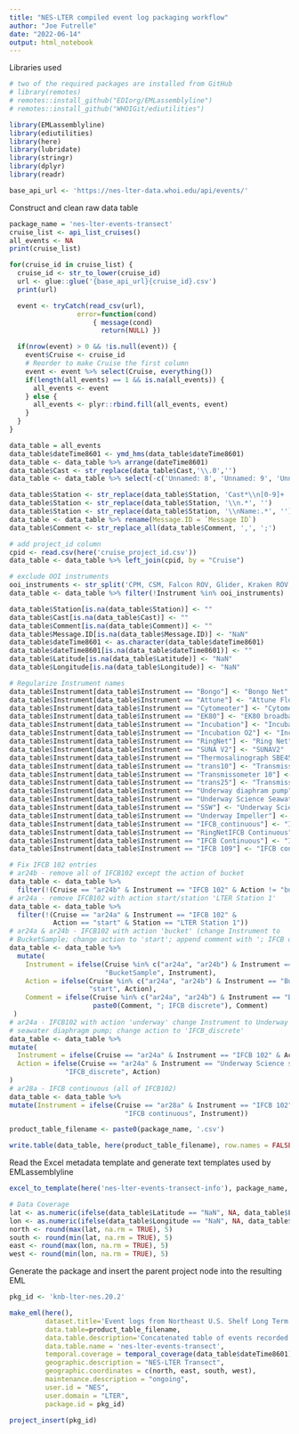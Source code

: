 ```yaml
---
title: "NES-LTER compiled event log packaging workflow"
author: "Joe Futrelle"
date: "2022-06-14"
output: html_notebook
---
```


Libraries used

```r
# two of the required packages are installed from GitHub
# library(remotes)
# remotes::install_github("EDIorg/EMLassemblyline")
# remotes::install_github("WHOIGit/ediutilities")

library(EMLassemblyline)
library(ediutilities)
library(here)
library(lubridate)
library(stringr)
library(dplyr)
library(readr)

base_api_url <- 'https://nes-lter-data.whoi.edu/api/events/'
```

Construct and clean raw data table

```r
package_name = 'nes-lter-events-transect'
cruise_list <- api_list_cruises()
all_events <- NA
print(cruise_list)

for(cruise_id in cruise_list) {
  cruise_id <- str_to_lower(cruise_id)
  url <- glue::glue('{base_api_url}{cruise_id}.csv')
  print(url)

  event <- tryCatch(read_csv(url), 
                 error=function(cond) 
                     { message(cond)
                       return(NULL) })

  if(nrow(event) > 0 && !is.null(event)) {
    event$Cruise <- cruise_id
    # Reorder to make Cruise the first column
    event <- event %>% select(Cruise, everything())
    if(length(all_events) == 1 && is.na(all_events)) {
      all_events <- event
    } else {
      all_events <- plyr::rbind.fill(all_events, event)
    }
  }
}

data_table = all_events
data_table$dateTime8601 <- ymd_hms(data_table$dateTime8601)
data_table <- data_table %>% arrange(dateTime8601)
data_table$Cast <- str_replace(data_table$Cast,'\\.0','')
data_table <- data_table %>% select(-c('Unnamed: 8', 'Unnamed: 9', 'Unnamed: 10', 'Unnamed: 11', 'Unnamed: 12', 'Unnamed: 13'))

data_table$Station <- str_replace(data_table$Station, 'Cast*\\n[0-9]+    ', '')
data_table$Station <- str_replace(data_table$Station, '\\n.*', '')
data_table$Station <- str_replace(data_table$Station, '\\nName:.*', '')
data_table <- data_table %>% rename(Message.ID = `Message ID`)
data_table$Comment <- str_replace_all(data_table$Comment, ',', ';')

# add project_id column
cpid <- read.csv(here('cruise_project_id.csv'))
data_table <- data_table %>% left_join(cpid, by = "Cruise")

# exclude OOI instruments
ooi_instruments <- str_split('CPM, CSM, Falcon ROV, Glider, Kraken ROV, REMUS, Slocum Glider, USBL', ', ')[[1]]
data_table <- data_table %>% filter(!Instrument %in% ooi_instruments)

data_table$Station[is.na(data_table$Station)] <- ""
data_table$Cast[is.na(data_table$Cast)] <- ""
data_table$Comment[is.na(data_table$Comment)] <- ""
data_table$Message.ID[is.na(data_table$Message.ID)] <- "NaN"
data_table$dateTime8601 <- as.character(data_table$dateTime8601)
data_table$dateTime8601[is.na(data_table$dateTime8601)] <- ""
data_table$Latitude[is.na(data_table$Latitude)] <- "NaN"
data_table$Longitude[is.na(data_table$Longitude)] <- "NaN"

# Regularize Instrument names
data_table$Instrument[data_table$Instrument == "Bongo"] <- "Bongo Net"
data_table$Instrument[data_table$Instrument == "Attune"] <- "Attune Flow Cytometer"
data_table$Instrument[data_table$Instrument == "Cytomeoter"] <- "Cytometer"
data_table$Instrument[data_table$Instrument == "EK80"] <- "EK80 broadband"
data_table$Instrument[data_table$Instrument == "Incubation"] <- "Incubation Grazing"
data_table$Instrument[data_table$Instrument == "Incubation O2"] <- "Incubation Respiration O2"
data_table$Instrument[data_table$Instrument == "RingNet"] <- "Ring Net"
data_table$Instrument[data_table$Instrument == "SUNA V2"] <- "SUNAV2"
data_table$Instrument[data_table$Instrument == "Thermosalinograph SBE45"] <- "Thermosalinographs on underway impeller "
data_table$Instrument[data_table$Instrument == "trans10"] <- "Transmissometer 10cm"
data_table$Instrument[data_table$Instrument == "Transmissometer 10"] <- "Transmissometer 10cm"
data_table$Instrument[data_table$Instrument == "trans25"] <- "Transmissometer 25cm"
data_table$Instrument[data_table$Instrument == "Underway diaphram pump"] <- "Underway Science seawater diaphragm pump"
data_table$Instrument[data_table$Instrument == "Underway Science Seawater Diaphragm Pump"] <- "Underway Science seawater diaphragm pump"
data_table$Instrument[data_table$Instrument == "SSW"] <- "Underway Science seawater diaphragm pump"
data_table$Instrument[data_table$Instrument == "Underway Impeller"] <- "Underway Science seawater impeller"
data_table$Instrument[data_table$Instrument == "IFCB_continuous"] <- "IFCB continuous"
data_table$Instrument[data_table$Instrument == "RingNetIFCB Continuous"] <- "IFCB continuous"
data_table$Instrument[data_table$Instrument == "IFCB Continuous"] <- "IFCB continuous"
data_table$Instrument[data_table$Instrument == "IFCB 109"] <- "IFCB continuous"

# Fix IFCB 102 entries
# ar24b - remove all of IFCB102 except the action of bucket
data_table <- data_table %>%
  filter(!(Cruise == "ar24b" & Instrument == "IFCB 102" & Action != "bucket"))
# ar24a - remove IFCB102 with action start/station 'LTER Station 1'
data_table <- data_table %>%
  filter(!(Cruise == "ar24a" & Instrument == "IFCB 102" & 
           Action == "start" & Station == "LTER Station 1"))
# ar24a & ar24b - IFCB102 with action 'bucket' (change Instrument to 
# BucketSample; change action to 'start'; append comment with '; IFCB discrete')
data_table <- data_table %>%
  mutate(
    Instrument = ifelse(Cruise %in% c("ar24a", "ar24b") & Instrument == "IFCB 102" & Action == "bucket", 
                        "BucketSample", Instrument),
    Action = ifelse(Cruise %in% c("ar24a", "ar24b") & Instrument == "BucketSample" & Action == "bucket", 
                    "start", Action),
    Comment = ifelse(Cruise %in% c("ar24a", "ar24b") & Instrument == "BucketSample" & Action == "start", 
                     paste0(Comment, "; IFCB discrete"), Comment)
 )
# ar24a - IFCB102 with action 'underway' change Instrument to Underway Science
# seawater diaphragm pump; change action to 'IFCB_discrete'
data_table <- data_table %>%
mutate(
  Instrument = ifelse(Cruise == "ar24a" & Instrument == "IFCB 102" & Action =="underway", "Underway Science seawater diaphragm pump", Instrument),
  Action = ifelse(Cruise == "ar24a" & Instrument == "Underway Science seawater diaphragm pump" & Action == "underway", 
              "IFCB_discrete", Action)
)
# ar28a - IFCB continuous (all of IFCB102)
data_table <- data_table %>%
mutate(Instrument = ifelse(Cruise == "ar28a" & Instrument == "IFCB 102", 
                             "IFCB continuous", Instrument))

product_table_filename <- paste0(package_name, '.csv')

write.table(data_table, here(product_table_filename), row.names = FALSE, sep = ",", qmethod = "escape", quote = FALSE)
```

Read the Excel metadata template and generate text templates used by
EMLassemblyline

```r
excel_to_template(here('nes-lter-events-transect-info'), package_name, rights='CC0')

# Data Coverage
lat <- as.numeric(ifelse(data_table$Latitude == "NaN", NA, data_table$Latitude))
lon <- as.numeric(ifelse(data_table$Longitude == "NaN", NA, data_table$Longitude))
north <- round(max(lat, na.rm = TRUE), 5)
south <- round(min(lat, na.rm = TRUE), 5)
east <- round(max(lon, na.rm = TRUE), 5)
west <- round(min(lon, na.rm = TRUE), 5)

```
Generate the package and insert the parent project node into the resulting EML

```r
pkg_id <- 'knb-lter-nes.20.2'

make_eml(here(),
         dataset.title='Event logs from Northeast U.S. Shelf Long Term Ecological Research (NES-LTER) Transect cruises, ongoing since 2017',
         data.table=product_table_filename,
         data.table.description='Concatenated table of events recorded on seasonal NES-LTER Transect cruises',
         data.table.name = 'nes-lter-events-transect',
         temporal.coverage = temporal_coverage(data_table$dateTime8601),
         geographic.description = "NES-LTER Transect",
         geographic.coordinates = c(north, east, south, west),
         maintenance.description = "ongoing",
         user.id = "NES",
         user.domain = "LTER",
         package.id = pkg_id)

project_insert(pkg_id)
```
